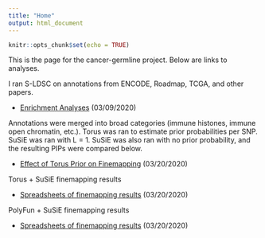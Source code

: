 ```yaml
---
title: "Home"
output: html_document
---
```


```r
knitr::opts_chunk$set(echo = TRUE)
```

This is the page for the cancer-germline project. Below are links to analyses.

I ran S-LDSC on annotations from ENCODE, Roadmap, TCGA, and other papers.

* [Enrichment Analyses](s-ldsc_enrichment.html) (03/09/2020)

Annotations were merged into broad categories (immune histones, immune open chromatin, etc.). Torus was ran to estimate prior probabilities per SNP. SuSiE was ran with L = 1. SuSiE was also ran with no prior probability, and the resulting PIPs were compared below.

* [Effect of Torus Prior on Finemapping](annot_effect.html) (03/20/2020)

Torus + SuSiE finemapping results

* [Spreadsheets of finemapping results](https://docs.google.com/spreadsheets/d/1FGXaD3Bv7SfHsIB4QGyeCHS5obGzm4LysVkpifmpI9E/edit?usp=sharing) (03/20/2020)

PolyFun + SuSiE finemapping results

* [Spreadsheets of finemapping results](https://docs.google.com/spreadsheets/d/1TkdRiB8IWHowwuLEdGC3s48OAWtPcppJdtyuoooHaMs/edit?usp=sharing) (03/20/2020)
